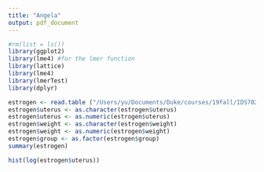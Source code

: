 ```yaml
---
title: "Angela"
output: pdf_document
---
```


```r
#rm(list = ls())
library(ggplot2)
library(lme4) #for the lmer function
library(lattice)
library(lme4)
library(lmerTest)
library(dplyr)
```
```r
estrogen <- read.table ("/Users/yu/Documents/Duke/courses/19fall/IDS702.01 Modeling and Representation of Data/HW & LAB/Team Project 2/team-project-2-estrogen-bioassay-and-voting-in-nc-avengers/Data/bioassay.txt", header=T, sep=" ", colClasses = c('protocol' = 'factor'))
estrogen$uterus <- as.character(estrogen$uterus)
estrogen$uterus <- as.numeric(estrogen$uterus)
estrogen$weight <- as.character(estrogen$weight)
estrogen$weight <- as.numeric(estrogen$weight)
estrogen$group <- as.factor(estrogen$group)
summary(estrogen)
```
```r
hist(log(estrogen$uterus))


```

